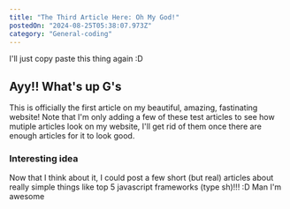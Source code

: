 ```yaml
---
title: "The Third Article Here: Oh My God!"
postedOn: "2024-08-25T05:38:07.973Z"
category: "General-coding"
---
```


I'll just copy paste this thing again :D

## Ayy!! What's up G's
This is officially the first article on my beautiful, amazing, fastinating website!
Note that I'm only adding a few of these test articles to see how mutiple articles 
look on my website, I'll get rid of them once there are enough articles for it to look good.

### Interesting idea
Now that I think about it, I could post a few short (but real) articles about really simple things like 
top 5 javascript frameworks (type sh)!!! :D Man I'm awesome